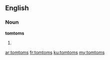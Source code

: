 ==English==

===Noun===
'''tomtoms'''

# {{plural of|[[tomtom]]}}

[[ar:tomtoms]]
[[fr:tomtoms]]
[[ku:tomtoms]]
[[my:tomtoms]]